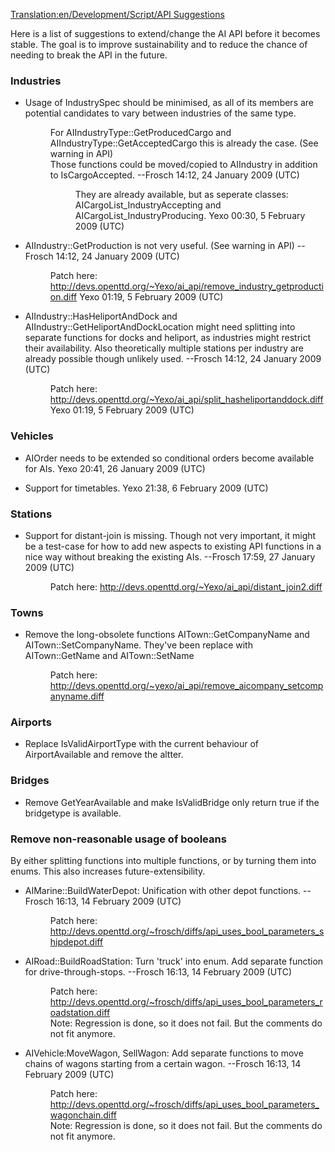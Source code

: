 [[Translation:en/Development/Script/API Suggestions]]
{{en/Development/Script/Navigation}}

Here is a list of suggestions to extend/change the AI API before it becomes stable. The goal is to improve sustainability and to reduce the chance of needing to break the API in the future.

=== Industries ===

* Usage of IndustrySpec should be minimised, as all of its members are potential candidates to vary between industries of the same type.
*: For AIIndustryType::GetProducedCargo and AIIndustryType::GetAcceptedCargo this is already the case. (See warning in API)
*: Those functions could be moved/copied to AIIndustry in addition to IsCargoAccepted. --Frosch 14:12, 24 January 2009 (UTC)
*:: They are already available, but as seperate classes: AICargoList_IndustryAccepting and AICargoList_IndustryProducing. Yexo 00:30, 5 February 2009 (UTC)

* AIIndustry::GetProduction is not very useful. (See warning in API) --Frosch 14:12, 24 January 2009 (UTC)
*: Patch here: http://devs.openttd.org/~Yexo/ai_api/remove_industry_getproduction.diff Yexo 01:19, 5 February 2009 (UTC)

* AIIndustry::HasHeliportAndDock and AIIndustry::GetHeliportAndDockLocation might need splitting into separate functions for docks and heliport, as industries might restrict their availability. Also theoretically multiple stations per industry are already possible though unlikely used. --Frosch 14:12, 24 January 2009 (UTC)
*: Patch here: http://devs.openttd.org/~Yexo/ai_api/split_hasheliportanddock.diff Yexo 01:19, 5 February 2009 (UTC)

=== Vehicles ===

* AIOrder needs to be extended so conditional orders become available for AIs. Yexo 20:41, 26 January 2009 (UTC)

* Support for timetables. Yexo 21:38, 6 February 2009 (UTC)

=== Stations ===

* Support for distant-join is missing. Though not very important, it might be a test-case for how to add new aspects to existing API functions in a nice way without breaking the existing AIs. --Frosch 17:59, 27 January 2009 (UTC)
*: Patch here: http://devs.openttd.org/~Yexo/ai_api/distant_join2.diff

=== Towns ===

* Remove the long-obsolete functions AITown::GetCompanyName and AITown::SetCompanyName. They've been replace with AITown::GetName and AITown::SetName
*: Patch here: http://devs.openttd.org/~yexo/ai_api/remove_aicompany_setcompanyname.diff

=== Airports ===

* Replace IsValidAirportType with the current behaviour of AirportAvailable and remove the altter.

=== Bridges ===

* Remove GetYearAvailable and make IsValidBridge only return true if the bridgetype is available.

=== Remove non-reasonable usage of booleans ===
By either splitting functions into multiple functions, or by turning them into enums. This also increases future-extensibility.

* AIMarine::BuildWaterDepot: Unification with other depot functions. --Frosch 16:13, 14 February 2009 (UTC)
*: Patch here: http://devs.openttd.org/~frosch/diffs/api_uses_bool_parameters_shipdepot.diff

* AIRoad::BuildRoadStation: Turn 'truck' into enum. Add separate function for drive-through-stops. --Frosch 16:13, 14 February 2009 (UTC)
*: Patch here: http://devs.openttd.org/~frosch/diffs/api_uses_bool_parameters_roadstation.diff
*: Note: Regression is done, so it does not fail. But the comments do not fit anymore.

* AIVehicle:MoveWagon, SellWagon: Add separate functions to move chains of wagons starting from a certain wagon. --Frosch 16:13, 14 February 2009 (UTC)
*: Patch here: http://devs.openttd.org/~frosch/diffs/api_uses_bool_parameters_wagonchain.diff
*: Note: Regression is done, so it does not fail. But the comments do not fit anymore.